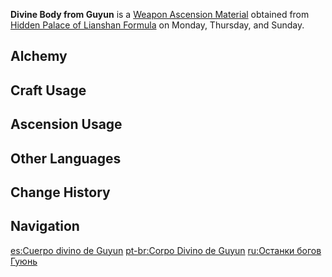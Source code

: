 {{Item Infobox
|id           = 114016
|image        = Item Divine Body from Guyun.png
|type         = Weapon Ascension Materials
|invCategory  = Character Development Items
|group        = Guyun Pillars
|rarity       = 5
|description  = That which lurks within and animates this relic are the divine remains of lamenting gods. They are unrealized ideals, designs for a prosperous humanity that could never be. They may now lie deep within stone and sea, but they will not go quietly into the night.
|day1         = Monday
|day2         = Thursday
|day3         = Sunday
|source1      = Hidden Palace of Lianshan Formula
|source2      = [[Alchemy]]
}}
'''Divine Body from Guyun''' is a [[Weapon Ascension Material]] obtained from [[Hidden Palace of Lianshan Formula]] on Monday, Thursday, and Sunday.

==Alchemy==
{{Recipe
|type = Crafting
|Relic from Guyun = 3
|Mora = 1,075
|sort = Relic from Guyun,Mora
}}
==Craft Usage==
{{Craft Usage}}

==Ascension Usage==
{{Ascension Usage}}

==Other Languages==
{{Other Languages
|en      = Divine Body from Guyun
|zhs     = 孤云寒林的神体
|zhs_rm  = Gūyún Hán Lín de Shéntǐ
|zht     = 孤雲寒林的神體
|zht_rm  = Gūyún Hán Lín de Shéntǐ
|zh_tl   = 
|ja      = 孤雲寒林の神体
|ja_rm   = Ko'un Kanrin no Shintai{{Assumed}}
|ja_tl   = {{w|Shintai}} from Cold Forests of Guyun
|ko      = 고운한림의 신체
|ko_rm   = Gounhanrim-ui Sinche
|ko_tl   = God's Body of the Cold Forests of Guyun
|es      = Cuerpo divino de Guyun
|es_tl   = Divine Body from Guyun
|fr      = Corps divin de Guyun
|fr_tl   = Divine Body from Guyun
|ru      = Останки богов Гуюнь
|ru_tl   = 
|th      = Divine Body from Guyun
|vi      = Thần Thể Rừng Băng Giá
|vi_tl   = 
|de      = Heiligtum von Guyun
|de_tl   = Sanctuary from Guyun
|id      = Divine Body from Guyun
|pt      = Corpo Divino de Guyun
|pt_tl   = Divine Body from Guyun
}}

==Change History==
{{Change History|1.0}}

==Navigation==
{{Development Item Navbox|Weapon Materials}}
[[es:Cuerpo divino de Guyun]]
[[pt-br:Corpo Divino de Guyun]]
[[ru:Останки богов Гуюнь]]